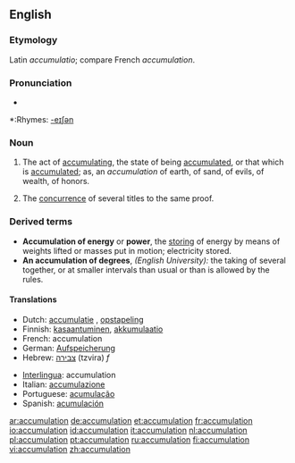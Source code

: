 ==English==

===Etymology===
Latin ''accumulatio''; compare French ''accumulation''.

===Pronunciation===
*{{audio|en-us-accumulation.ogg|Audio (US)}}

*:Rhymes: [[Rhymes:English:-eɪʃǝn|-eɪʃǝn]]

===Noun===
{{en-noun}}

# The act of [[accumulating]], the state of being [[accumulated]], or that which is [[accumulated]]; as, an ''accumulation'' of earth, of sand, of evils, of wealth, of honors.
# {{law}} The [[concurrence]] of several titles to the same proof.

===Derived terms===
*'''Accumulation of energy''' or '''power''', the [[storing]] of energy by means of weights lifted or masses put in motion; electricity stored.
*'''An accumulation of degrees''', ''(English University):'' the taking of several together, or at smaller intervals than usual or than is allowed by the rules.

====Translations====
{{top}}
*Dutch: [[accumulatie]] {{f}}, [[opstapeling]] {{f}}
*Finnish: [[kasaantuminen]], [[akkumulaatio]]
*French: accumulation {{f}}
*German: [[Aufspeicherung]] {{f}}
*Hebrew: [[צבירה]] (tzvira) ''f''
{{mid}}
*[[Interlingua]]: accumulation
*Italian: [[accumulazione]]
*Portuguese: [[acumulação]]
*Spanish: [[acumulación]] {{f}}
{{bottom}}

[[ar:accumulation]]
[[de:accumulation]]
[[et:accumulation]]
[[fr:accumulation]]
[[io:accumulation]]
[[id:accumulation]]
[[it:accumulation]]
[[nl:accumulation]]
[[pl:accumulation]]
[[pt:accumulation]]
[[ru:accumulation]]
[[fi:accumulation]]
[[vi:accumulation]]
[[zh:accumulation]]
